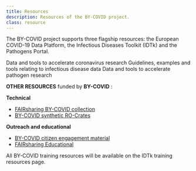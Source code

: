 ```yaml
---
title: Resources
description: Resources of the BY-COVID project.
class: resource
---
```



<Container>
  <Row className="px-4">
   <Col>

The BY-COVID project supports three flagship resources: the European COVID-19 Data Platform, the Infectious Diseases Toolkit (IDTk) and the Pathogens Portal.

<Container className="full-width">
<Row>
    <Col className="align-items-stretch" xs={12} sm={6} lg={4}>
      <Card className="mb-4 border text-center">
        <a href="https://www.covid19dataportal.org/">
          <Card.Img
            variant="top"
            src="/covid-19-data-portal.png"
            className="p-3"
            style="background: #fff;"
          />
        </a>
        <Card.Link href="https://www.covid19dataportal.org/" class="pb-25">Data and tools to accelerate coronavirus research
</Card.Link>
      </Card>
    </Col>
    <Col className="align-items-stretch" xs={12} sm={6} lg={4}>
      <Card className="mb-4 border text-center">
        <a href="https://www.infectious-diseases-toolkit.org/">
          <Card.Img
            variant="top"
            src="/infectious-disease-toolkit.png"
            className="p-3"
            style="background: #fff;"
          />
        </a>
        <Card.Link href="https://www.infectious-diseases-toolkit.org/" class="pb-3">Guidelines, examples and tools relating to infectious disease data
</Card.Link>
      </Card>
    </Col>
    <Col className="align-items-stretch" xs={12} sm={6} lg={4}>
      <Card className="mb-4 border text-center">
        <a href="https://www.ebi.ac.uk/ena/pathogens/v2/">
          <Card.Img
            variant="top"
            src="/pathogens.png"
            className="p-3"
            style="background: #fff;"
          />
        </a>
        <Card.Link href="https://www.ebi.ac.uk/ena/pathogens/v2/" class="pb-25">Data and tools to accelerate pathogen research
</Card.Link>
      </Card>
    </Col>
</Row>
</Container>


**OTHER RESOURCES** funded by **BY-COVID** :

**Technical**

 - <a href="https://fairsharing.org/3773" target="_blank">FAIRsharing BY-COVID collection</a>
 - <a href="https://zenodo.org/record/6940413#.ZEaVmHbMK14" target="_blank">BY-COVID synthetic RO-Crates</a>


**Outreach and educational**

- <a href="https://by-covid.org/usecases" target="_blank">BY-COVID citizen engagement material</a>
- <a href="https://fairsharing.org/educational" target="_blank">FAIRsharing Educational</a>


All BY-COVID training resources will be available on the IDTk training resources page.

   </Col>
 </Row>
</Container>
